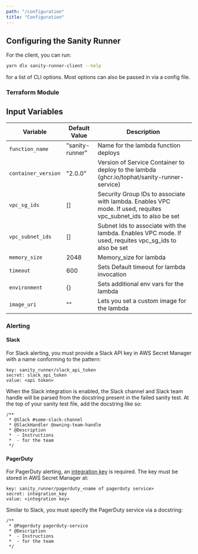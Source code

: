 ```yaml
---
path: "/configuration"
title: "Configuration"
---
```



## Configuring the Sanity Runner

For the client, you can run:

```sh
yarn dlx sanity-runner-client --help
```

for a list of CLI options. Most options can also be passed in via a config file.

### Terraform Module

## Input Variables

<table>
    <thead>
        <tr>
            <th>Variable</th>
            <th>Default Value</th>
            <th>Description</th>
        </tr>
    </thead>
    <tbody>
        <tr>
            <td><code>function_name</code></td>
            <td>&quot;sanity-runner&quot;</td>
            <td>Name for the lambda function deploys</td>
        </tr>
        <tr>
            <td><code>container_version</code></td>
            <td>&quot;2.0.0&quot;</td>
            <td>Version of Service Container to deploy to the lambda (ghcr.io/tophat/sanity-runner-service)</td>
        </tr>
        <tr>
            <td><code>vpc_sg_ids</code></td>
            <td>[]</td>
            <td>Security Group IDs to associate with lambda. Enables VPC mode. If used, requites vpc_subnet_ids to also be set</td>
        </tr>
        <tr>
            <td><code>vpc_subnet_ids</code></td>
            <td>[]</td>
            <td>Subnet Ids to associate with the lambda. Enables VPC mode. If used, requites vpc_sg_ids to also be set</td>
        </tr>
        <tr>
            <td><code>memory_size</code></td>
            <td>2048</td>
            <td>Memory_size for lambda</td>
        </tr>
        <tr>
            <td><code>timeout</code></td>
            <td>600</td>
            <td>Sets Default timeout for lambda invocation</td>
        </tr>
        <tr>
            <td><code>environment</code></td>
            <td>{}</td>
            <td>Sets additional env vars for the lambda</td>
        </tr>
        <tr>
            <td><code>image_uri</code></td>
            <td>&quot;&quot;</td>
            <td>Lets you set a custom image for the lambda</td>
        </tr>
    </tbody>
</table>

### Alerting

#### Slack

For Slack alerting, you must provide a Slack API key in AWS Secret Manager with a name conforming to the pattern:

```raw
key: sanity_runner/slack_api_token
secret: slack_api_token
value: <api token>
```

When the Slack integration is enabled, the Slack channel and Slack team handle will be parsed from the docstring present in the failed sanity test. At the top of your sanity test file, add the docstring like so:

```raw
/**
 * @Slack #some-slack-channel
 * @SlackHandler @owning-team-handle
 * @Description
 *  - Instructions
 *  - for the team
 */
```

#### PagerDuty

For PagerDuty alerting, an [integration key](https://developer.pagerduty.com/docs/events-api-v2/overview/) is required. The key must be stored in AWS Secret Manager at:

```raw
key: sanity_runner/pagerduty_<name of pagerduty service>
secret: integration_key
value: <integration key>
```

Similar to Slack, you must specify the PagerDuty service via a docstring:

```raw
/**
 * @Pagerduty pagerduty-service
 * @Description
 *  - Instructions
 *  - for the team
 */
```
